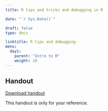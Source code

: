 ---
title: R tips and tricks and debugging in R

date: "`r Sys.Date()`"

draft: false
type: docs

linktitle: R tips and debugging
menu:
  day1:
    parent: "Intro to R"
    weight: 10
---

## Handout

[Download handout](../../../Course_Modularization/Intro, general, packages/R tips and tricks.html)

This handout is only for your reference.